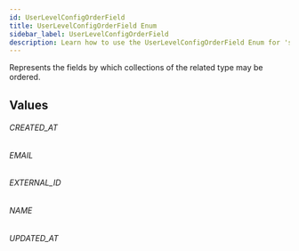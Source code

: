 ```yaml
---
id: UserLevelConfigOrderField
title: UserLevelConfigOrderField Enum
sidebar_label: UserLevelConfigOrderField
description: Learn how to use the UserLevelConfigOrderField Enum for 's API.
---
```


Represents the fields by which collections of the related type may be ordered.

## Values

###### CREATED_AT

###### EMAIL

###### EXTERNAL_ID

###### NAME

###### UPDATED_AT
